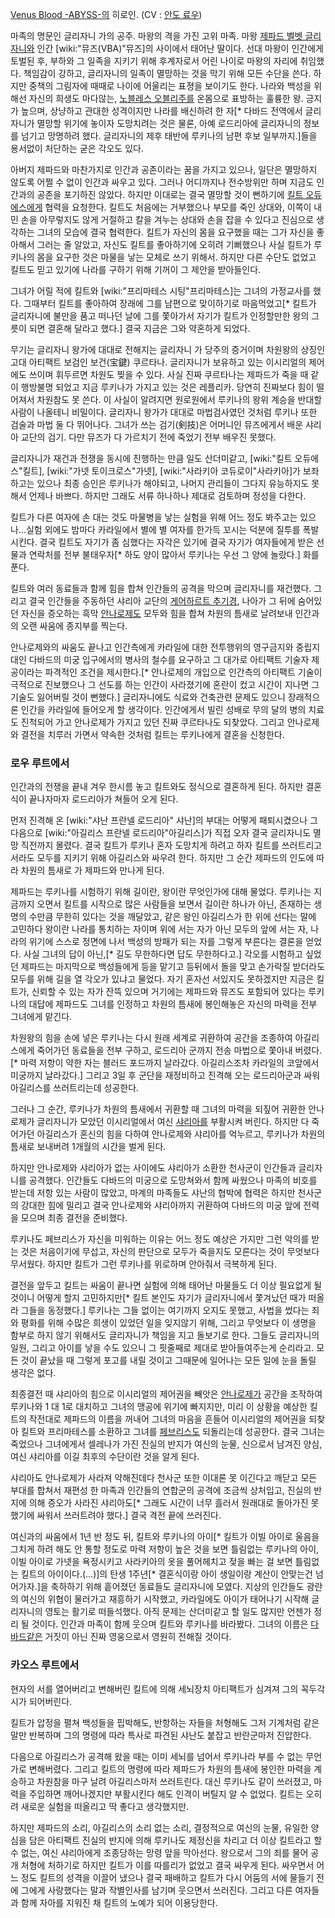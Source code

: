[[Venus Blood -ABYSS-]]의 히로인.
(CV : [[안도 료우]])

마족의 명문인 글리자니 가의 공주. 마왕의 격을 가진 고위 마족. 마왕 [[제파드 벨벳 글리자니]]와 인간 [wiki:"뮤즈(VBA)"뮤즈]의 사이에서 태어난 딸이다. 선대 마왕이 인간에게 토벌된 후, 부하와 그 일족을 지키기 위해 후계자로서 어린 나이로 마왕의 자리에 취임했다.
책임감이 강하고, 글리자니의 일족이 멸망하는 것을 막기 위해 모든 수단을 쓴다. 하지만 중책의 그림자에 때때로 나이에 어울리는 표졍을 보이기도 한다. 나라와 백성을 위해선 자신의 희생도 마다않는, [[노블레스 오블리주]]를 온몸으로 표방하는 훌륭한 왕. 긍지가 높으며, 상냥하고 관대한 성격이지만 나라를 배신하려 한 자[* 다바드 전역에서 글리자니가 멸망할 위기에 놓이자 도망치려는 것은 물론, 아예 로드리아에 글리자니의 정보를 넘기고 망명하려 했다. 글리자니의 제후 태반에 루키나의 남편 후보 일부까지.]들을 용서없이 처단하는 굳은 각오도 있다.

아버지 제파드와 마찬가지로 인간과 공존이라는 꿈을 가지고 있으나, 일단은 멸망하지 않도록 어쩔 수 없이 인간과 싸우고 있다. 그러나 어디까지나 전수방위만 하며 지금도 인간과의 공존을 포기하진 않았다. 하지만 이대로는 결국 멸망할 것이 뻔하기에 [[킬트 오듀에스]]에게 협력을 요청한다. 킬트도 처음에는 거부했으나 부모를 죽인 상대와, 이쪽이 내민 손을 아무렇지도 않게 거절하고 칼을 겨누는 상대와 손을 잡을 수 있다고 진심으로 생각하는 그녀의 모습에 결국 협력한다. 킬트가 자신의 몸을 요구했을 때는 그가 자신을 좋아해서 그러는 줄 알았고, 자신도 킬트를 좋아하기에 오히려 기뻐했으나 사실 킬트가 루키나의 몸을 요구한 것은 마물을 낳는 모체로 쓰기 위해서. 하지만 다른 수단도 없었고 킬트도 믿고 있기에 나라를 구하기 위해 기꺼이 그 제안을 받아들인다.

그녀가 어릴 적에 킬트와 [wiki:"프리마테스 시팅"프리마테스]는 그녀의 가정교사를 했다. 그때부터 킬트를 좋아하여 장래에 그를 남편으로 맞이하기로 마음먹었고[* 킬트가 글리자니에 불만을 품고 떠나던 날에 그를 쫓아가서 자기가 킬트가 인정할만한 왕의 그릇이 되면 결혼해 달라고 했다.] 결국 지금은 그와 약혼하게 되었다.

무기는 글리자니 왕가에 대대로 전해지는 글리자니 가 당주의 증거이며 차원왕의 상징인 고대 아티팩트 보검인 보건(宝鍵) 쿠르타나. 글리자니가 보유하고 있는 이시리얼의 제어에도 쓰이며 휘두르면 차원도 찢을 수 있다. 사실 진짜 쿠르타나는 제파드가 죽을 때 같이 행방불명 되었고 지금 루키나가 가지고 있는 것은 레플리카. 당연히 진짜보다 힘이 떨어져서 차원참도 못 쓴다. 이 사실이 알려지면 원로원에서 루키나의 왕위 계승을 반대할 사람이 나올테니 비밀이다.
글리자니 왕가가 대대로 마법검사였던 것처럼 루키나 또한 검술과 마법 둘 다 뛰어나다. 그녀가 쓰는 검기(剣技)은 어머니인 뮤즈에게서 배운 샤리아 교단의 검기. 다만 뮤즈가 다 가르치기 전에 죽었기 전부 배우진 못했다.

글리자니가 재건과 전쟁을 동시에 진행하는 만큼 일도 산더미같고, [wiki:"킬트 오듀에스"킬트], [wiki:"가넷 토이크로스"가넷], [wiki:"사라키아 코듀로이"사라키아]가 보좌하고는 있으나 최종 승인은 루키나가 해야되고, 나머지 관리들이 그다지 유능하지도 못해서 언제나 바쁘다. 하지만 그래도 서류 하나하나 제대로 검토하며 정성을 다한다.

킬트가 다른 여자에 손 대는 것도 마물병을 낳는 실험을 위해 어느 정도 봐주고는 있으나...실험 외에도 밤마다 카라일에서 별에 별 여자를 한가득 꼬시는 덕분에 질투를 폭발시킨다. 결국 킬트도 자기가 좀 심했다는 자각은 있기에 결국 자기가 여자들에게 받은 선물과 연락처를 전부 불태우자[* 하도 양이 많아서 루키나는 우선 그 양에 놀랐다.] 화를 푼다.

킬트와 여러 동료들과 함께 힘을 합쳐 인간들의 공격을 막으며 글리자니를 재건했다. 그리고 결국 인간들을 주동하던 샤리아 교단의 [[게어하르트 추기경]], 나아가 그 뒤에 숨어있던 자신을 증오하는 흑막 [[안나로제]]도 모두와 힘을 합쳐 차원의 틈새로 날려보내 인간과의 오랜 싸움에 종지부를 찍는다.

안나로제와의 싸움도 끝나고 인간측에게 카라일에 대한 전투행위의 영구금지와 중립지대인 다바드의 미궁 입구에서의 병사의 철수를 요구하고 그 대가로 아티팩트 기술자 제공이라는 파격적인 조건을 제시한다.[* 안나로제의 개입으로 인간측의 아티팩트 기술이 극적으로 진보했으나 그 선도를 하는 인간이 사라졌기에 혼란이 컸고 시간이 지나면 그 기술도 잃어버릴 것이 뻔했다.] 글리자니에도 식료와 건축관련 문제도 있으니 장래적으론 인간을 카라일에 들어오게 할 생각이다.
인간에게서 빌린 성배로 무의 달의 병의 치료도 진척되어 가고 안나로제가 가지고 있던 진짜 쿠르타나도 되찾았다. 그리고 안나로제와 결전을 치루러 가면서 약속한 것처럼 킬트는 루키나에게 결혼을 신청한다.

=== 로우 루트에서 ===
인간과의 전쟁을 끝내 겨우 한시름 놓고 킬트와도 정식으로 결혼하게 된다. 하지만 결혼식이 끝나자마자 로드리아가 쳐들어 오게 된다.

먼저 진격해 온 [wiki:"샤난 프란넬 로드리아" 샤난]의 부대는 어떻게 패퇴시켰으나 그 다음으로 [wiki:"아길리스 프란넬 로드리아"아길리스]가 직접 오자 결국 글리자니도 멸망 직전까지 몰렸다. 결국 킬트가 루키나 혼자 도망치게 하려고 하자 킬트를 쓰러트리고서라도 모두를 지키기 위해 아길리스와 싸우려 한다. 하지만 그 순간 제파드의 인도에 따라 차원의 틈새로 가 제파드와 만나게 된다.

제파드는 루키나를 시험하기 위해 길이란, 왕이란 무엇인가에 대해 물었다. 루키나는 지금까지 오면서 킬트를 시작으로 많은 사람들을 보면서 길이란 하나가 아닌, 존재하는 생명의 수만큼 무한히 있다는 것을 깨달았고, 같은 왕인 아길리스가 한 위에 선다는 말에 고민하다 왕이란 나라를 통치하는 자이며 위에 서는 자가 아닌 모두의 앞에 서는 자, 나라의 위기에 스스로 정면에 나서 백성의 방패가 되는 자를 그렇게 부른다는 결론을 얻었다. 사실 그녀의 답이 아닌,[* 길도 무한하다면 답도 무한하다고.] 각오를 시험하고 싶었던 제파드는 마지막으로 백성들에게 등을 맡기고 등뒤에서 돌을 맞고 손가락질 받더라도 모두를 위해 길을 열 각오가 있냐고 물었다. 자기 혼자선 서있지도 못하겠지만 지금은 킬트가, 신뢰할 수 있는 자가 잔뜩 있으며 거기에는 제파드와 뮤즈도 포함되어 있다는 루키나의 대답에 제파드도 그녀를 인정하고 차원의 틈새에 봉인해놓은 자신의 마력을 전부 그녀에게 맡긴다.

차원왕의 힘을 손에 넣은 루키나는 다시 원래 세계로 귀환하여 공간을 조종하여 아길리스에게 죽어가던 동료들을 전부 구하고, 로드리아 군까지 전송 마법으로 쫓아내 버렸다.[* 마력 저항이 약한 자는 블러드 포드까지 날라갔다. 아길리스조차 카라일의 코앞에서 미궁까지 날라갔다.] 그리고 3일 후 군단을 재정비하고 진격해 오는 로드리아군과 싸워 아길리스를 쓰러트리는데 성공한다.

그러나 그 순간, 루키나가 차원의 틈새에서 귀환할 때 그녀의 마력을 되짚어 귀환한 안나로제가 글리자니가 모았던 이시리얼에서 여신 [[샤리아]]를 부활시켜 버린다. 하지만 다 죽어가던 아길리스가 혼신의 힘을 다하여 안나로제와 샤리아를 억누르고, 루키나가 차원의 틈새로 보내버려 1개월의 시간을 벌게 된다.

하지만 안나로제와 샤리아가 없는 사이에도 샤리아가 소환한 천사군이 인간들과 글리자니를 공격했다. 인간들도 다바드의 미궁으로 도망쳐와서 함께 싸웠으나 마족의 비호를 받는데 저항 있는 사람이 많았고, 마계의 마족들도 샤난의 협박에 협력은 하지만 천사군의 강대한 힘에 밀리고 결국 안나로제와 샤리아까지 귀환하여 다바드의 미궁 앞에 전력을 모으며 최종 결전을 준비했다.

루키나도 페브리스가 자신을 미워하는 이유는 어느 정도 예상은 가지만 그런 악의를 받는 것은 처음이기에 무섭고, 자신의 판단으로 모두가 죽을지도 모른다는 것이 무엇보다 무서웠다. 하지만 킬트가 그런 루키나를 위로하며 안아줘서 극복하게 된다.

결전을 앞두고 킬트는 싸움이 끝나면 실험에 의해 태어난 마물들도 더 이상 필요없게 될것이니 어떻게 할지 고민하지만[* 킬트 본인도 자기가 글리자니에서 쫓겨났던 때가 떠올라 그들을 동정했다.] 루키나는 그들 없이는 여기까지 오지도 못했고, 사법을 썼다는 죄와 평화를 위해 수많은 희생이 있었던 일을 잊지않기 위해, 그리고 무엇보다 이 생명을 함부로 하지 않기 위해서도 글리자니가 책임을 지고 돌보기로 한다. 그들도 글리자니의 일원, 그리고 아이를 낳을 수도 있으니 그 핏줄째로 제대로 받아들여주는게 순리라고. 모든 것이 끝났을 때 그렇게 포고를 내릴 것이고 그때문에 일어나는 모든 일에 눈을 돌릴 생각은 없다.

최종결전 때 샤리아의 힘으로 이시리얼의 제어권을 빼앗은 [[안나로제]]가 공간을 조작하여 루키나와 1 대 1로 대치하고 그녀의 맹공에 위기에 빠지지만, 미리 이 상황을 예상한 킬트의 작전대로 제파드의 이름을 꺼내어 그녀의 마음을 흔들어 이시리얼의 제어권을 되찾아 킬트와 프리마테스를 소환하고 그녀를 [[페브리스]]도 되돌리는데 성공한다. 결국 그녀는 죽었으나 그녀에게서 셀레나가 가진 진실의 반지가 여신의 눈물, 신으로서 남겨진 양심, 여신 샤리아를 이길 최후의 수단이란 것을 알게 된다.

샤리아도 안나로제가 사라져 약해진데다 천사군 또한 이대론 못 이긴다고 깨닫고 모든 부대를 합쳐서 재편성 한 마족과 인간들의 연합군의 공격에 조금씩 상처입고, 진실의 반지에 의해 증오가 사라진 샤리아도[* 그래도 시간이 너무 흘러서 원래대로 돌아가진 못했기에 싸워서 쓰러트려야 했다.] 결국 격전 끝에 쓰러진다.

여신과의 싸움에서 1년 반 정도 뒤, 킬트와 루키나의 아이[* 킬트가 이빌 아이로 울음을 그치게 하려 해도 안 통할 정도로 마력 저항이 높은 것을 보면 틀림없는 루키나의 아이, 이빌 아이로 가넷을 욕정시키고 사라키아의 옷을 풀어헤치고 젖을 빠는 걸 보면 틀림없는 킬트의 아이이다.(...)]의 탄생 1주년[* 결혼식이랑 아이 생일이랑 계산이 안맞는건 넘어가자.]을 축하하기 위해 흩어졌던 동료들도 글리자니에 모였다. 지상의 인간들도 광란의 여신의 위협이 물러가고 재흥하기 시작했고, 카라일에도 아이가 태어나기 시작해 글리자니의 영토는 활기로 떠들석했다. 아직 문제는 산더미같고 할 일도 많지만 언젠가 정리 될 것이다. 인간과 마족이 함께 웃으며 킬트와 루키나를 바라봤다. 그녀의 이름은 [[다바드]]같은 거짓이 아닌 진짜 영웅으로서 영원히 전해질 것이다.
=== 카오스 루트에서 ===
현자의 서를 열어버리고 변해버린 킬트에 의해 세뇌장치 아티팩트가 심겨져 그의 꼭두각시가 되어버린다.

킬트가 압정을 펼쳐 백성들을 핍박해도, 반항하는 자들을 처형해도 그저 기계처럼 같은 말만 반복하며 그의 명령에 따라 특사로 파견된 샤난도 붙잡고 반란군마저 진압한다.

다음으로 아길리스가 공격해 왔을 때는 이미 세뇌를 넘어서 루키나라 부를 수 없는 무언가로 변해버렸다. 그리고 킬트의 명령에 따라 제파드가 차원의 틈새에 봉인한 마력을 계승하고 차원참을 마구 날려 아길리스마저 쓰러트린다. 대신 루키나도 같이 쓰러졌고, 마력을 주입하면 깨어나겠지만 부활시킨다 해도 인격이 버틸지 알 수 없었다. 킬트는 오히려 새로운 실험을 떠올리고 딱 좋다고 생각했지만.

하지만 제파드의 소리, 아길리스의 소리 없는 소리, 결정적으로 여신의 눈물, 유일한 양심을 담은 아티팩트 진실의 반지에 의해 루키나도 제정신을 차리고 더 이상 킬트라고 할 수 없는, 여신 샤리아에게 조종당하는 망령 앞을 막아선다. 왕으로서 그의 죄를 물어 공개 처형에 처하기로 하지만 킬트가 이를 따를리가 없었고 결국 싸우게 된다. 싸우면서 어느 정도 킬트의 성격을 이끌어 냈으나 결국 패배하고 킬트가 다시 어둠의 서에 물들기 전에 그에게 사랑했다는 말과 작별인사를 남기며 웃으면서 쓰러진다. 그리고 다른 여자들과 함께 자아를 지워진 채 킬트의 노예가 되어 이용당한다.
